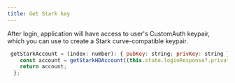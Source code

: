 ```yaml
---
title: Get Stark key
---
```


After login, application will have access to user's CustomAuth keypair, which
you can use to create a Stark curve-compatible keypair.

```js
 getStarkAccount = (index: number): { pubKey: string; privKey: string } => {
    const account = getStarkHDAccount((this.state.loginResponse?.privateKey as string).padStart(64, "0"), index, STARKNET_NETWORKS.testnet);
    return account;
  };
```
